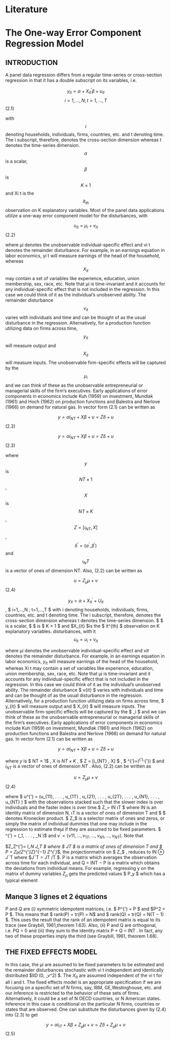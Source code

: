 # Literature
# The One-way Error Component Regression Model

## INTRODUCTION

A panel data regression differs from a regular time-series or cross-section regression in that it
has a double subscript on its variables, i.e.


$$  y_{it}= \alpha + X_{it}^{'} \beta + u_{it}                      $$
$$ i=1, ... , N  ; t=1, ... ,T  $$
(2.1)


with $$ i $$  denoting households, individuals, firms, countries, etc. and t denoting time. The i subscript, therefore, denotes the cross-section dimension whereas t denotes the time-series dimension. $$ \alpha  $$ is a scalar, $$ \beta $$ is $$ K × 1 $$ and Xi t is the $$ it_{th} $$ observation on K explanatory variables.
Most of the panel data applications utilize a one-way error component model for the disturbances, with

$$ u_{it}= \mu_i +  v_{it}      $$
(2.2)

where μi denotes the unobservable individual-specific effect and νi t denotes the remainder disturbance. For example, in an earnings equation in labor economics, yi t will measure earnings of the head of the household, whereas $$ X_{it} $$ may contain a set of variables like experience, education, union membership, sex, race, etc. Note that μi is time-invariant and it accounts for any individual-specific effect that is not included in the regression. In this case we could think of it as the individual’s unobserved ability. The remainder disturbance $$ v_{it} $$ varies with individuals and time and can be thought of as the usual disturbance in the regression. Alternatively, for a production function utilizing data on firms across time, $$ y_{it} $$ will measure output and $$ X_{it} $$ will measure inputs. The unobservable firm-specific effects will be captured by the $$ \mu_i $$
and we can think of these as the unobservable entrepreneurial or managerial skills of the firm’s executives. Early applications of error components in economics include Kuh (1959) on investment, Mundlak (1961) and Hoch (1962) on production functions and Balestra and Nerlove (1966) on demand for natural gas. In vector form (2.1) can be written as

$$ y= \alpha i_{NT} + X \beta + u = Z \delta + u      $$    (2.3)

$$ y= \alpha i_{NT} + X \beta + u = Z \delta + u      $$    (2.3)

where $$ y $$ is $$ NT × 1 $$, $$ X $$ is $$ NT × K $$, $$ Z = [ι_{NT} , X] $$,
$$ \delta^{'} = (α^{'},\beta^{'}) $$ and $$ι_NT$$ is a vector of ones of
dimension NT. Also, (2.2) can be written as

$$ u=Z_\mu \mu +v  $$ (2.4)

$$  y_{it} = \alpha + X_{it}^{'} + U_{it}   $$ , $ i=1,...,N ; t=1,...,T   $
with i denoting households, individuals, firms, countries, etc. and t denoting time. The i subscript, therefore, denotes the cross-section dimension whereas t denotes the time-series dimension. $ \alpha $ is a scalar, $ \beta $ is $ K × 1 $ and  $X_{it} $is the $ it^{th} $ observation on K explanatory variables.
disturbances, with it
$$ u_{it}=u_i  + v_{it}     $$

where μi denotes the unobservable individual-specific effect and $ν{it}$  denotes the remainder disturbance. For example, in an earnings equation in labor economics, $y_{it}$ will measure earnings of the head of the household, whereas Xi t may contain a set of variables like experience, education, union membership, sex, race, etc. Note that μi is time-invariant and it accounts for any individual-specific effect that is not included in the regression. In this case we could think of it as the individual’s unobserved ability. The remainder disturbance $ ν{it} $ varies with individuals
and time and can be thought of as the usual disturbance in the regression. Alternatively, for a production function utilizing data on firms across time, $ y_{it} $ will measure output and $ X_{it} $ will measure inputs. The unobservable firm-specific effects will be captured by the $ \mu_i $ and we can think of these as the unobservable entrepreneurial or managerial skills of the firm’s executives. Early applications of error components in economics include Kuh (1959) on investment, Mundlak (1961) and Hoch (1962) on production functions and Balestra and Nerlove (1966) on demand for natural gas. In vector form (2.1) can be written as 

$$ y= \alpha i_{NT}  + X\beta +u = Z\delta + u $$

where $y$  is $ NT × 1$ , X is $NT × K$ , $ Z = [i_{NT} , X] $ , $ \delta^{'}=(\alpha^{'},\beta^{'}) $  and $i_{NT}$ is a vector of ones of dimension $NT$ . Also, (2.2) can be written as  

$$ u=Z_\mu \mu  + v$$ 
(2.4)

where $ u^{'} = (u_{11}, . . . , u_{1T} , u_{21}, . . . , u_{2T}, . . . , u_{N1}, . . . , u_{NT} ) $ with the observations stacked
such that the slower index is over individuals and the faster index is over time.$ Z_\mu = IN \otimes ιT $
where IN is an identity matrix of dimension N, ιT is a vector of ones of dimension  T and $ \otimes $ denotes Kronecker product. $ Z_\mu $ is a selector matrix of ones and zeros, or simply the matrix of individual dummies that one may include in the regression to estimate theμi if they are assumed to
be fixed parameters. $ \mu^{'} = (\mu_1, . . . , \mu_N )$ and $ν^{'} = (ν11, . . . , ν_{1T} , . . . , ν_{N1}, . . . , ν_{NT} )$. Note that

$Z_\mu Z^{'}_\mu = I_N \otimes J_T  $ where $ JT $
is a matrix of ones of dimension T and $ P = Zμ(Z^{'}_\mu Z_\mu)^{−1} Z^{'}_\mu  $, the projectionmatrix on $ Z_\mu $ , reduces to IN ⊗ J¯T where $J¯T = JT /T $. P is a matrix which averages the observation across time for each individual, and Q = INT − P is a matrix which obtains
the deviations from individual means. For example, regressing y on the matrix of dummy variables
 $Z_μ$ gets the predicted values $ P_y $ which has a typical element 
 
## Manque 3 lignes et 2 équations 
 
 P and $Q$  are (i) symmetric idempotent matrices, i.e.
$ P^{'} = P $ and $P^2 = P $. This means that $ rank(P) = tr(P) = N$ and $ rank(Q) = tr(Q) = N(T − 1) $. This uses the result that the rank of an idempotent matrix is equal to its trace (see Graybill, 1961,theorem 1.63). Also, (ii) P and Q are orthogonal, i.e. PQ = 0 and (iii) they sum to the identity matrix P + Q = INT . In fact, any two of these properties imply the third (see Graybill, 1961, theorem 1.68).

## THE FIXED EFFECTS MODEL

In this case, the μi are assumed to be fixed parameters to be estimated and the remainder disturbances stochastic with νi t independent and identically distributed $IID (0, \sigma_v^2) $. The $X_{it}$ are assumed independent of the νi t for all i and t. The fixed effects model is an appropriate specification if we are focusing on a specific set of N firms, say, IBM, GE,Westinghouse, etc. and our inference is restricted to the behavior of these sets of firms. Alternatively, it could be
a set of N OECD countries, or N American states. Inference in this case is conditional on the particular N firms, countries or states that are observed. One can substitute the disturbances given by (2.4) into (2.3) to get

$$ y=\alpha i_{IT} + X\beta + Z_\mu \mu +v = Z\delta + Z_\mu \mu +v    $$ (2.5)

 
